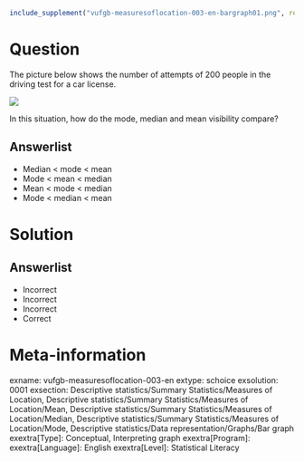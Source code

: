 ```r
include_supplement("vufgb-measuresoflocation-003-en-bargraph01.png", recursive = TRUE)
```

Question
========

The picture below shows the number of attempts of 200 people in the driving test for a car license.

![](vufgb-measuresoflocation-003-en-bargraph01.png)
  
In this situation, how do the mode, median and mean visibility compare?  
  
Answerlist
----------
* Median < mode < mean
* Mode < mean < median
* Mean < mode < median
* Mode < median < mean

Solution
========

Answerlist
----------
* Incorrect
* Incorrect
* Incorrect
* Correct

Meta-information
================
exname: vufgb-measuresoflocation-003-en
extype: schoice
exsolution: 0001
exsection: Descriptive statistics/Summary Statistics/Measures of Location, Descriptive statistics/Summary Statistics/Measures of Location/Mean, Descriptive statistics/Summary Statistics/Measures of Location/Median, Descriptive statistics/Summary Statistics/Measures of Location/Mode, Descriptive statistics/Data representation/Graphs/Bar graph
exextra[Type]: Conceptual, Interpreting graph
exextra[Program]: 
exextra[Language]: English
exextra[Level]: Statistical Literacy
